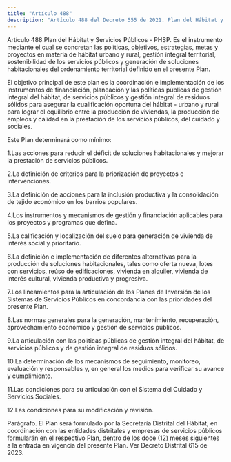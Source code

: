 ```yaml
---
title: "Artículo 488"
description: "Artículo 488 del Decreto 555 de 2021. Plan del Hábitat y Servicios Públicos - PHSP."
---
```


Artículo 488.Plan del Hábitat y Servicios Públicos - PHSP. Es el instrumento mediante el cual se concretan las políticas, objetivos, estrategias, metas y proyectos en materia de hábitat urbano y rural, gestión integral territorial, sostenibilidad de los servicios públicos y generación de soluciones habitacionales del ordenamiento territorial definido en el presente Plan.
 
El objetivo principal de este plan es la coordinación e implementación de los instrumentos de financiación, planeación y las políticas públicas de gestión integral del hábitat, de servicios públicos y gestión integral de residuos sólidos para asegurar la cualificación oportuna del hábitat - urbano y rural para lograr el equilibrio entre la producción de viviendas, la producción de empleos y calidad en la prestación de los servicios públicos, del cuidado y sociales.
 
Este Plan determinará como mínimo:
 
1.Las acciones para reducir el déficit de soluciones habitacionales y mejorar la prestación de servicios públicos.
 
2.La definición de criterios para la priorización de proyectos e intervenciones.
 
3.La definición de acciones para la inclusión productiva y la consolidación de tejido económico en los barrios populares.
 
4.Los instrumentos y mecanismos de gestión y financiación aplicables para los proyectos y programas que defina.
 
5.La calificación y localización del suelo para generación de vivienda de interés social y prioritario.
 
6.La definición e implementación de diferentes alternativas para la producción de soluciones habitacionales, tales como oferta nueva, lotes con servicios, reúso de edificaciones, vivienda en alquiler, vivienda de interés cultural, vivienda productiva y progresiva.
 
7.Los lineamientos para la articulación de los Planes de Inversión de los Sistemas de Servicios Públicos en concordancia con las prioridades del presente Plan.
 
8.Las normas generales para la generación, mantenimiento, recuperación, aprovechamiento económico y gestión de servicios públicos.
 
9.La articulación con las políticas públicas de gestión integral del hábitat, de servicios públicos y de gestión integral de residuos sólidos.
 
10.La determinación de los mecanismos de seguimiento, monitoreo, evaluación y responsables y, en general los medios para verificar su avance y cumplimiento.
 
11.Las condiciones para su articulación con el Sistema del Cuidado y Servicios Sociales.
 
12.Las condiciones para su modificación y revisión.
 
Parágrafo. El Plan será formulado por la Secretaría Distrital del Hábitat, en coordinación con las entidades distritales y empresas de servicios públicos formularán en el respectivo Plan, dentro de los doce (12) meses siguientes a la entrada en vigencia del presente Plan.
Ver Decreto Distrital 615 de 2023.